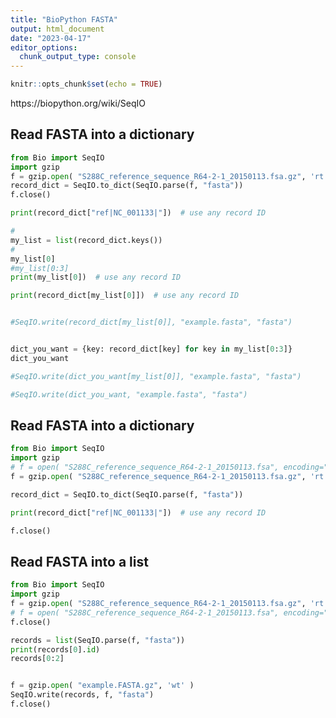 ```yaml
---
title: "BioPython FASTA"
output: html_document
date: "2023-04-17"
editor_options: 
  chunk_output_type: console
---
```


```r
knitr::opts_chunk$set(echo = TRUE)
```


https://biopython.org/wiki/SeqIO


## Read FASTA into a dictionary

```python
from Bio import SeqIO
import gzip
f = gzip.open( "S288C_reference_sequence_R64-2-1_20150113.fsa.gz", 'rt' )
record_dict = SeqIO.to_dict(SeqIO.parse(f, "fasta"))
f.close()

print(record_dict["ref|NC_001133|"])  # use any record ID

#
my_list = list(record_dict.keys())
#
my_list[0]
#my_list[0:3]
print(my_list[0])  # use any record ID

print(record_dict[my_list[0]])  # use any record ID


#SeqIO.write(record_dict[my_list[0]], "example.fasta", "fasta")


dict_you_want = {key: record_dict[key] for key in my_list[0:3]}
dict_you_want

#SeqIO.write(dict_you_want[my_list[0]], "example.fasta", "fasta")

#SeqIO.write(dict_you_want, "example.fasta", "fasta")

```


## Read FASTA into a dictionary

```python
from Bio import SeqIO
import gzip
# f = open( "S288C_reference_sequence_R64-2-1_20150113.fsa", encoding="utf-8" )
f = gzip.open( "S288C_reference_sequence_R64-2-1_20150113.fsa.gz", 'rt' )

record_dict = SeqIO.to_dict(SeqIO.parse(f, "fasta"))

print(record_dict["ref|NC_001133|"])  # use any record ID

f.close()
```

## Read FASTA into a list

```python
from Bio import SeqIO
import gzip
f = gzip.open( "S288C_reference_sequence_R64-2-1_20150113.fsa.gz", 'rt' )
# f = open( "S288C_reference_sequence_R64-2-1_20150113.fsa", encoding="utf-8" )
f.close()

records = list(SeqIO.parse(f, "fasta"))
print(records[0].id)
records[0:2]


f = gzip.open( "example.FASTA.gz", 'wt' )
SeqIO.write(records, f, "fasta")
f.close()

```



